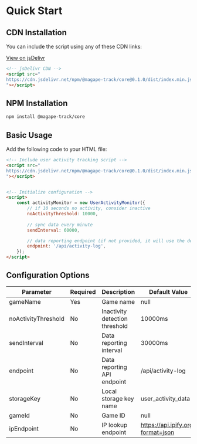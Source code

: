# Quick Start

## CDN Installation

You can include the script using any of these CDN links:

[View on jsDelivr](https://www.jsdelivr.com/package/npm/@magape-track/core)

```html
<!-- jsDelivr CDN -->
<script src="
https://cdn.jsdelivr.net/npm/@magape-track/core@0.1.0/dist/index.min.js
"></script>

```

## NPM Installation

```bash
npm install @magape-track/core
```

## Basic Usage

Add the following code to your HTML file:

```html
<!-- Include user activity tracking script -->
<script src="
https://cdn.jsdelivr.net/npm/@magape-track/core@0.1.0/dist/index.min.js
"></script>


<!-- Initialize configuration -->
<script>
    const activityMonitor = new UserActivityMonitor({
        // if 10 seconds no activity, consider inactive
        noActivityThreshold: 10000,
        
        // sync data every minute
        sendInterval: 60000,

        // data reporting endpoint (if not provided, it will use the default endpoint to magape)
        endpoint: '/api/activity-log',
    });
</script>
```

## Configuration Options

| Parameter | Required | Description | Default Value |
|-----------|----------|-------------|---------------|
| gameName | Yes | Game name | null |
| noActivityThreshold | No | Inactivity detection threshold | 10000ms |
| sendInterval | No | Data reporting interval | 30000ms |
| endpoint | No | Data reporting API endpoint | /api/activity-log |
| storageKey | No | Local storage key name | user_activity_data |
| gameId | No | Game ID | null |
| ipEndpoint | No | IP lookup endpoint | https://api.ipify.org?format=json |